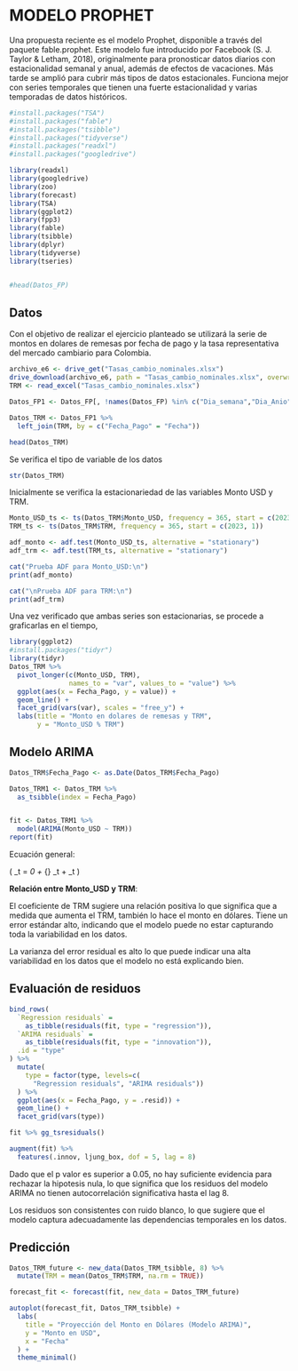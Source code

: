 # MODELO PROPHET


Una propuesta reciente es el modelo Prophet, disponible a través del paquete fable.prophet. Este modelo fue introducido por Facebook (S. J. Taylor & Letham, 2018), originalmente para pronosticar datos diarios con estacionalidad semanal y anual, además de efectos de vacaciones. Más tarde se amplió para cubrir más tipos de datos estacionales. Funciona mejor con series temporales que tienen una fuerte estacionalidad y varias temporadas de datos históricos.


```r
#install.packages("TSA")
#install.packages("fable")
#install.packages("tsibble")
#install.packages("tidyverse")
#install.packages("readxl")
#install.packages("googledrive")

library(readxl)
library(googledrive)
library(zoo)
library(forecast)
library(TSA)
library(ggplot2)
library(fpp3)
library(fable)
library(tsibble)
library(dplyr)
library(tidyverse)
library(tseries)


#head(Datos_FP)
```

## Datos 

Con el objetivo de realizar el ejercicio planteado se utilizará la serie de montos en dolares de remesas por fecha de pago y la tasa representativa del mercado cambiario para Colombia.

```r


archivo_e6 <- drive_get("Tasas_cambio_nominales.xlsx")
drive_download(archivo_e6, path = "Tasas_cambio_nominales.xlsx", overwrite = TRUE)
TRM <- read_excel("Tasas_cambio_nominales.xlsx")

Datos_FP1 <- Datos_FP[, !names(Datos_FP) %in% c("Dia_semana","Dia_Anio", "Mes", "Semana", "Es_Fin_de_Semana")]

Datos_TRM <- Datos_FP1 %>%
  left_join(TRM, by = c("Fecha_Pago" = "Fecha"))

head(Datos_TRM)

```

Se verifica el tipo de variable de los datos

```r
str(Datos_TRM)

```

Inicialmente se verifica la estacionariedad de las variables Monto USD y TRM.

```r

Monto_USD_ts <- ts(Datos_TRM$Monto_USD, frequency = 365, start = c(2023, 1))
TRM_ts <- ts(Datos_TRM$TRM, frequency = 365, start = c(2023, 1))

adf_monto <- adf.test(Monto_USD_ts, alternative = "stationary")
adf_trm <- adf.test(TRM_ts, alternative = "stationary")

```


```r
cat("Prueba ADF para Monto_USD:\n")
print(adf_monto)
```

```r
cat("\nPrueba ADF para TRM:\n")
print(adf_trm)
```

Una vez verificado que ambas series son estacionarias, se procede a graficarlas en el tiempo,

```r
library(ggplot2)
#install.packages("tidyr")
library(tidyr)
Datos_TRM %>%
  pivot_longer(c(Monto_USD, TRM),
               names_to = "var", values_to = "value") %>%
  ggplot(aes(x = Fecha_Pago, y = value)) +
  geom_line() +
  facet_grid(vars(var), scales = "free_y") +
  labs(title = "Monto en dolares de remesas y TRM",
       y = "Monto_USD % TRM")

```

## Modelo ARIMA 

```r

Datos_TRM$Fecha_Pago <- as.Date(Datos_TRM$Fecha_Pago)

Datos_TRM1 <- Datos_TRM %>%
  as_tsibble(index = Fecha_Pago)


fit <- Datos_TRM1 %>%
  model(ARIMA(Monto_USD ~ TRM))
report(fit)

```

<p>Ecuación general:</p>
<p>
  \( \text{Monto_USD}_t = \beta_0 + \beta_{\text{TRM}} \cdot \text{TRM}_t + \epsilon_t \)
</p>

**Relación entre Monto_USD y TRM**:

El coeficiente de TRM sugiere una relación positiva lo que significa que a medida que aumenta el TRM, también lo hace el monto en dólares. Tiene un error estándar alto, indicando que el modelo puede no estar capturando toda la variabilidad en los datos.

La varianza del error residual es alto lo que puede indicar una alta variabilidad en los datos que el modelo no está explicando bien.

## Evaluación de residuos

```r
bind_rows(
  `Regression residuals` =
    as_tibble(residuals(fit, type = "regression")),
  `ARIMA residuals` =
    as_tibble(residuals(fit, type = "innovation")),
  .id = "type"
) %>%
  mutate(
    type = factor(type, levels=c(
      "Regression residuals", "ARIMA residuals"))
  ) %>%
  ggplot(aes(x = Fecha_Pago, y = .resid)) +
  geom_line() +
  facet_grid(vars(type))

```

```r

fit %>% gg_tsresiduals()

```


```r

augment(fit) %>%
  features(.innov, ljung_box, dof = 5, lag = 8)

```

Dado que el p valor es superior a 0.05, no hay suficiente evidencia para rechazar la hipotesis nula, lo que significa que los residuos del modelo ARIMA no tienen autocorrelación significativa hasta el lag 8.

Los residuos son consistentes con ruido blanco, lo que sugiere que el modelo captura adecuadamente las dependencias temporales en los datos.

## Predicción 

```r

Datos_TRM_future <- new_data(Datos_TRM_tsibble, 8) %>%
  mutate(TRM = mean(Datos_TRM$TRM, na.rm = TRUE))  

forecast_fit <- forecast(fit, new_data = Datos_TRM_future)

autoplot(forecast_fit, Datos_TRM_tsibble) +
  labs(
    title = "Proyección del Monto en Dólares (Modelo ARIMA)",
    y = "Monto en USD",
    x = "Fecha"
  ) +
  theme_minimal()


```

